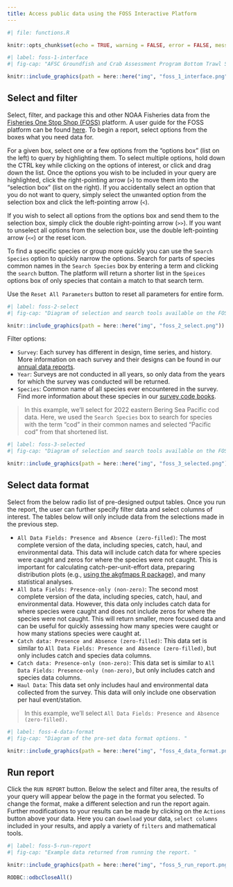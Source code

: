 ```yaml
---
title: Access public data using the FOSS Interactive Platform
---
```


```r
#| file: functions.R

knitr::opts_chunk$set(echo = TRUE, warning = FALSE, error = FALSE, message = FALSE, eval = TRUE, comment = FALSE)
```

```r
#| label: foss-1-interface
#| fig-cap: "AFSC Groundfish and Crab Assessment Program Bottom Trawl Survey data interface on the Fisheries One Stop Shop platform. "

knitr::include_graphics(path = here::here("img", "foss_1_interface.png"))
```

## Select and filter

Select, filter, and package this and other NOAA Fisheries data from the [Fisheries One Stop Shop (FOSS)](`r link_foss `) platform. A user guide for the FOSS platform can be found [here](https://www.fisheries.noaa.gov/foss/f?p=215:7:7542600605674:::::). To begin a report, select options from the boxes what you need data for. 

For a given box, select one or a few options from the "options box" (list on the left) to query by highlighting them. To select multiple options, hold down the CTRL key while clicking on the options of interest, or click and drag down the list. Once the options you wish to be included in your query are highlighted, click the right-pointing arrow (`>`) to move them into the "selection box" (list on the right). If you accidentally select an option that you do not want to query, simply select the unwanted option from the selection box and click the left-pointing arrow (`<`). 

If you wish to select all options from the options box and send them to the selection box, simply click the double right-pointing arrow (`>>`). If you want to unselect all options from the selection box, use the double left-pointing arrow (`<<`) or the reset icon. 

To find a specific species or group more quickly you can use the `Search Species` option to quickly narrow the options. Search for parts of species common names in the `Search Species` box by entering a term and clicking the `search` button. The platform will return a shorter list in the `Speices` options box of only species that contain a match to that search term. 

Use the `Reset All Parameters` button to reset all parameters for entire form. 

```r
#| label: foss-2-select
#| fig-cap: "Diagram of selection and search tools available on the FOSS platofrom. "

knitr::include_graphics(path = here::here("img", "foss_2_select.png"))
```

Filter options:

 - `Survey`: Each survey has different in design, time series, and history. More information on each survey and their designs can be found in our [annual data reports](https://www.fisheries.noaa.gov/alaska/science-data/groundfish-assessment-program-bottom-trawl-surveys#data-products).
 - `Year`: Surveys are not conducted in all years, so only data from the years for which the survey was conducted will be returned.
 - `Species`: Common name of all species ever encountered in the survey. Find more information about these species in our [survey code books](`r link_code_books`).

> In this example, we'll select for 2022 eastern Bering Sea Pacific cod data. Here, we used the `Search Species` box to search for species with the term "cod" in their common names and selected "Pacific cod" from that shortened list. 

```r
#| label: foss-3-selected
#| fig-cap: "Diagram of selection and search tools available on the FOSS platofrom. "

knitr::include_graphics(path = here::here("img", "foss_3_selected.png"))
```

## Select data format

Select from the below radio list of pre-designed output tables. Once you run the report, the user can further specify filter data and select columns of interest. The tables below will only include data from the selections made in the previous step. 

 - `All Data Fields: Presence and Absence (zero-filled)`: The most complete version of the data, including species, catch, haul, and environmental data. This data will include catch data for where species were caught and zeros for where the species were not caught. This is important for calculating catch-per-unit-effort data, preparing distribution plots (e.g., [using the akgfmaps R package](https://github.com/afsc-gap-products/akgfmaps)), and many statistical analyses. 
 - `All Data Fields: Presence-only (non-zero)`: The second most complete version of the data, including species, catch, haul, and environmental data. However, this data only includes catch data for where species were caught and does not include zeros for where the species were not caught. This will return smaller, more focused data and can be useful for quickly assessing how many species were caught or how many stations species were caught at. 
 - `Catch data: Presence and Absence (zero-filled)`: This data set is similar to `All Data Fields: Presence and Absence (zero-filled)`, but only includes catch and species data columns. 
 - `Catch data: Presence-only (non-zero)`: This data set is similar to `All Data Fields: Presence-only (non-zero)`, but only includes catch and species data columns. 
 - `Haul Data`: This data set only includes haul and environmental data collected from the survey. This data will only include one observation per haul event/station. 

> In this example, we'll select `All Data Fields: Presence and Absence (zero-filled).`

```r
#| label: foss-4-data-format
#| fig-cap: "Diagram of the pre-set data format options. "

knitr::include_graphics(path = here::here("img", "foss_4_data_format.png"))
```

## Run report

Click the `RUN REPORT` button. Below the select and filter area, the results of your query will appear below the page in the format you selected. To change the format, make a different selection and run the report again. Further modifications to your results can be made by clicking on the `Actions` button above your data. Here you can `download` your data, `select columns` included in your results, and apply a variety of `filters` and mathematical tools. 

```r
#| label: foss-5-run-report
#| fig-cap: "Example data returned from running the report. "

knitr::include_graphics(path = here::here("img", "foss_5_run_report.png"))
```

```r
RODBC::odbcCloseAll()
```
